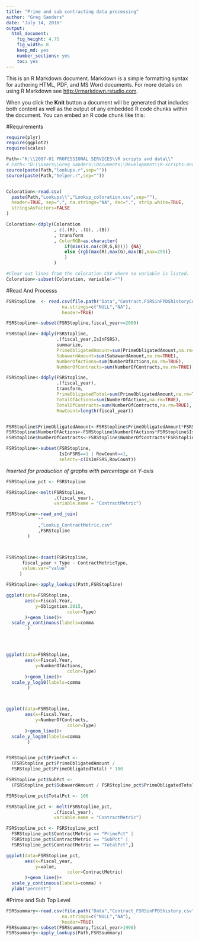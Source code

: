 ```yaml
---
title: "Prime and sub contracting data processing"
author: "Greg Sanders"
date: "July 14, 2016"
output: 
  html_document: 
    fig_height: 4.75
    fig_width: 8
    keep_md: yes
    number_sections: yes
    toc: yes
---
```


This is an R Markdown document. Markdown is a simple formatting syntax for authoring HTML, PDF, and MS Word documents. For more details on using R Markdown see <http://rmarkdown.rstudio.com>.

When you click the **Knit** button a document will be generated that includes both content as well as the output of any embedded R code chunks within the document. You can embed an R code chunk like this:

#Requirements
```r
require(plyr)
require(ggplot2)
require(scales)

Path<-"K:\\2007-01 PROFESSIONAL SERVICES\\R scripts and data\\"
# Path<-"D:\\Users\\Greg Sanders\\Documents\\Development\\R-scripts-and-data\\"
source(paste(Path,"lookups.r",sep=""))
source(paste(Path,"helper.r",sep=""))


Coloration<-read.csv(
  paste(Path,"Lookups\\","Lookup_coloration.csv",sep=""),
  header=TRUE, sep=",", na.strings="NA", dec=".", strip.white=TRUE, 
  stringsAsFactors=FALSE
)

Coloration<-ddply(Coloration
                  , c(.(R), .(G), .(B))
                  , transform
                  , ColorRGB=as.character(
                      if(min(is.na(c(R,G,B)))) {NA} 
                      else {rgb(max(R),max(G),max(B),max=255)}
                      )
                  )

#Clear out lines from the coloration CSV where no variable is listed.
Coloration<-subset(Coloration, variable!="")
```



#Read And Processs
```r
FSRStopline  <- read.csv(file.path("Data","Contract.FSRSinFPDShistoryCustomer.csv"),
                     na.strings=c("NULL","NA"),
                     header=TRUE)

FSRStopline<-subset(FSRStopline,fiscal_year>=2000)

FSRStopline<-ddply(FSRStopline,
                   .(fiscal_year,IsInFSRS),
                   summarize,
                   PrimeObligatedAmount=sum(PrimeObligatedAmount,na.rm=TRUE),
                   SubawardAmount=sum(SubawardAmount,na.rm=TRUE),
                   NumberOfActions=sum(NumberOfActions,na.rm=TRUE),
                   NumberOfContracts=sum(NumberOfContracts,na.rm=TRUE))

FSRStopline<-ddply(FSRStopline,
                   .(fiscal_year),
                   transform,
                   PrimeObligatedTotal=sum(PrimeObligatedAmount,na.rm=TRUE),
                   TotalOfActions=sum(NumberOfActions,na.rm=TRUE),
                   TotalOfContracts=sum(NumberOfContracts,na.rm=TRUE),
                   RowCount=length(fiscal_year))


FSRStopline$PrimeObligatedAmount<-FSRStopline$PrimeObligatedAmount*FSRStopline$IsInFSRS
FSRStopline$NumberOfActions<-FSRStopline$NumberOfActions*FSRStopline$IsInFSRS
FSRStopline$NumberOfContracts<-FSRStopline$NumberOfContracts*FSRStopline$IsInFSRS

FSRStopline<-subset(FSRStopline,
                    IsInFSRS==1 | RowCount==1, 
                    select=-c(IsInFSRS,RowCount))

```

*Inserted for production of graphs with percentage on Y-axis*

```r
FSRStopline_pct <- FSRStopline
```



```r

FSRStopline<-melt(FSRStopline,
                  .(fiscal_year),
                  variable.name = "ContractMetric")

FSRStopline<-read_and_join(
            ""
            ,"Lookup_ContractMetric.csv"
            ,FSRStopline
        )



FSRStopline<-dcast(FSRStopline,
      fiscal_year + Type ~ ContractMetricType,
      value.var="value"
     )

FSRStopline<-apply_lookups(Path,FSRStopline)

ggplot(data=FSRStopline,
       aes(x=Fiscal.Year,
           y=Obligation.2015,
                       color=Type)
       )+geom_line()+
  scale_y_continuous(labels=comma
        )




ggplot(data=FSRStopline,
       aes(x=Fiscal.Year,
           y=NumberOfActions,
                       color=Type)
       )+geom_line()+
  scale_y_log10(labels=comma
        )



ggplot(data=FSRStopline,
       aes(x=Fiscal.Year,
           y=NumberOfContracts,
                       color=Type)
       )+geom_line()+
  scale_y_log10(labels=comma
        )



```

```r
FSRStopline_pct$PrimePct <- 
  (FSRStopline_pct$PrimeObligatedAmount / 
  FSRStopline_pct$PrimeObligatedTotal) * 100

FSRStopline_pct$SubPct <- 
  (FSRStopline_pct$SubawardAmount / FSRStopline_pct$PrimeObligatedTotal) * 100

FSRStopline_pct$TotalPct <- 100

FSRStopline_pct <- melt(FSRStopline_pct,
                  .(fiscal_year),
                  variable.name = "ContractMetric")

FSRStopline_pct <- FSRStopline_pct[
  FSRStopline_pct$ContractMetric == "PrimePct" |
  FSRStopline_pct$ContractMetric == "SubPct" |
  FSRStopline_pct$ContractMetric == "TotalPct",]

ggplot(data=FSRStopline_pct,
       aes(x=fiscal_year,
           y=value,
                       color=ContractMetric)
       )+geom_line()+
  scale_y_continuous(labels=comma) +
  ylab("percent")
```



#Prime and Sub Top Level
```r
FSRSsummary<-read.csv(file.path("Data","Contract_FSRSinFPDShistory.csv"),
                     na.strings=c("NULL","NA"),
                     header=TRUE)
FSRSsummary<-subset(FSRSsummary,fiscal_year>1990)
FSRSsummary<-apply_lookups(Path,FSRSsummary)



```
